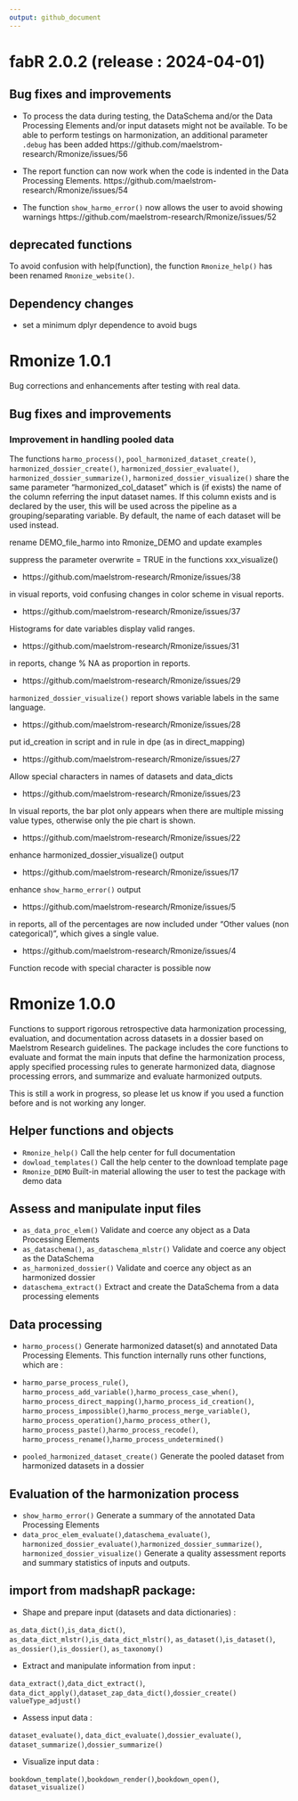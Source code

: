 ```yaml
---
output: github_document
---
```


# fabR 2.0.2 (release : 2024-04-01)

## Bug fixes and improvements

* To process the data during testing, the DataSchema and/or the 
Data Processing Elements and/or input datasets might not be available. 
To be able to perform testings on harmonization, an additional 
parameter `.debug` has been added
https://github.com/maelstrom-research/Rmonize/issues/56

* The report function can now work when the code is indented in the 
Data Processing Elements.
https://github.com/maelstrom-research/Rmonize/issues/54

* The function `show_harmo_error()` now allows the user to avoid showing warnings
https://github.com/maelstrom-research/Rmonize/issues/52

## deprecated functions

To avoid confusion with help(function), the function `Rmonize_help()` has been 
renamed `Rmonize_website()`.

## Dependency changes

* set a minimum dplyr dependence to avoid bugs

# Rmonize 1.0.1

Bug corrections and enhancements after testing with real data.

## Bug fixes and improvements


### Improvement in handling pooled data

The functions `harmo_process()`, `pool_harmonized_dataset_create()`, 
`harmonized_dossier_create()`, `harmonized_dossier_evaluate()`, 
`harmonized_dossier_summarize()`, `harmonized_dossier_visualize()` share the 
same parameter "harmonized_col_dataset" which is (if exists) the name of the 
column referring the input dataset names. If this column exists and is declared 
by the user, this will be used across the pipeline as a grouping/separating 
variable. By default, the name of each dataset will be used instead.



rename DEMO_file_harmo into Rmonize_DEMO and update examples

suppress the parameter overwrite = TRUE in the functions xxx_visualize()

* https://github.com/maelstrom-research/Rmonize/issues/38

in visual reports, void confusing changes in color scheme in visual reports.
  

* https://github.com/maelstrom-research/Rmonize/issues/37

Histograms for date variables display valid ranges.
  

* https://github.com/maelstrom-research/Rmonize/issues/31

in reports, change % NA as proportion in reports.
  

* https://github.com/maelstrom-research/Rmonize/issues/29

`harmonized_dossier_visualize()` report shows variable labels in the same language.
  

* https://github.com/maelstrom-research/Rmonize/issues/28

put id_creation in script and in rule in dpe (as in direct_mapping)


* https://github.com/maelstrom-research/Rmonize/issues/27

Allow special characters in names of datasets and data_dicts


* https://github.com/maelstrom-research/Rmonize/issues/23

In visual reports, the bar plot only appears when there are multiple missing 
value types, otherwise only the pie chart is shown.


* https://github.com/maelstrom-research/Rmonize/issues/22

enhance harmonized_dossier_visualize() output


* https://github.com/maelstrom-research/Rmonize/issues/17

enhance `show_harmo_error()` output


* https://github.com/maelstrom-research/Rmonize/issues/5

in reports, all of the percentages are now included under "Other values 
(non categorical)", which gives a single value.


* https://github.com/maelstrom-research/Rmonize/issues/4

Function recode with special character is possible now

  
# Rmonize 1.0.0

Functions to support rigorous retrospective data harmonization processing, 
evaluation, and documentation across datasets in a dossier based on 
Maelstrom Research guidelines. The package includes the core functions to 
evaluate and format the main inputs that define the harmonization process, 
apply specified processing rules to generate harmonized data, diagnose 
processing errors, and summarize and evaluate harmonized outputs. 

This is still a work in progress, so please let us know if you used a function 
before and is not working any longer.

## Helper functions and objects

* `Rmonize_help()` Call the help center for full documentation
* `dowload_templates()` Call the help center to the download template page
* `Rmonize_DEMO` Built-in material allowing the user to test the package 
with demo data

## Assess and manipulate input files

* `as_data_proc_elem()` Validate and coerce any object as a Data Processing Elements
* `as_dataschema()`, `as_dataschema_mlstr()` Validate and coerce any object as 
the DataSchema
* `as_harmonized_dossier()` Validate and coerce any object as an harmonized dossier
* `dataschema_extract()` Extract and create the DataSchema from a data 
processing elements

## Data processing

* `harmo_process()` Generate harmonized dataset(s) and annotated 
Data Processing Elements. This function internally runs other functions, 
which are :

* `harmo_parse_process_rule()`,
`harmo_process_add_variable()`,`harmo_process_case_when()`,
`harmo_process_direct_mapping()`,`harmo_process_id_creation()`,
`harmo_process_impossible()`,`harmo_process_merge_variable()`,
`harmo_process_operation()`,`harmo_process_other()`,
`harmo_process_paste()`,`harmo_process_recode()`,
`harmo_process_rename()`,`harmo_process_undetermined()`
* `pooled_harmonized_dataset_create()` Generate the pooled dataset from 
harmonized datasets in a dossier

## Evaluation of the harmonization process

* `show_harmo_error()` Generate a summary of the annotated Data Processing Elements
* `data_proc_elem_evaluate()`,`dataschema_evaluate()`,
`harmonized_dossier_evaluate()`,`harmonized_dossier_summarize()`,
`harmonized_dossier_visualize()` Generate a quality assessment reports and 
summary statistics of inputs and outputs. 

## import from madshapR package:

* Shape and prepare input (datasets and data dictionaries) :

`as_data_dict()`,`is_data_dict()`,
`as_data_dict_mlstr()`,`is_data_dict_mlstr()`,
`as_dataset()`,`is_dataset()`,
`as_dossier()`,`is_dossier()`,
`as_taxonomy()`

* Extract and manipulate information from input :

`data_extract()`,`data_dict_extract()`,
`data_dict_apply()`,`dataset_zap_data_dict()`,`dossier_create()`
`valueType_adjust()`

* Assess input data :

`dataset_evaluate()`, `data_dict_evaluate()`,`dossier_evaluate()`,
`dataset_summarize()`,`dossier_summarize()`

* Visualize input data :

`bookdown_template()`,`bookdown_render()`,`bookdown_open()`,
`dataset_visualize()`


